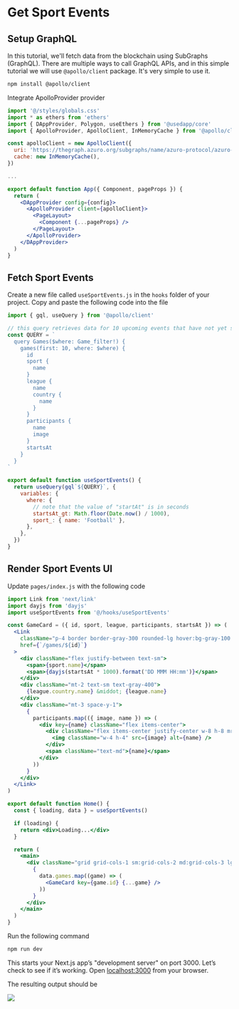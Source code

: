 
# Get Sport Events

## Setup GraphQL

In this tutorial, we'll fetch data from the blockchain using SubGraphs (GraphQL). There are multiple ways to call GraphQL APIs,
and in this simple tutorial we will use `@apollo/client` package. It's very simple to use it.

```bash copy
npm install @apollo/client
```

Integrate ApolloProvider provider

```jsx {4-9, 16-20} filename="pages/_app.js"
import '@/styles/globals.css'
import * as ethers from 'ethers'
import { DAppProvider, Polygon, useEthers } from '@usedapp/core'
import { ApolloProvider, ApolloClient, InMemoryCache } from '@apollo/client'

const apolloClient = new ApolloClient({
  uri: 'https://thegraph.azuro.org/subgraphs/name/azuro-protocol/azuro-api-polygon',
  cache: new InMemoryCache(),
})

...

export default function App({ Component, pageProps }) {
  return (
    <DAppProvider config={config}>
      <ApolloProvider client={apolloClient}>
        <PageLayout>
          <Component {...pageProps} />
        </PageLayout>
      </ApolloProvider>
    </DAppProvider>
  )
}
```

## Fetch Sport Events

Create a new file called `useSportEvents.js` in the `hooks` folder of your project. Copy and paste the following
code into the file

```jsx copy filename="hooks/useSportEvents.js"
import { gql, useQuery } from '@apollo/client'

// this query retrieves data for 10 upcoming events that have not yet started
const QUERY = `
  query Games($where: Game_filter!) {
    games(first: 10, where: $where) {
      id
      sport {
        name
      }
      league {
        name
        country {
          name
        }
      }
      participants {
        name
        image
      }
      startsAt
    }
  }
`

export default function useSportEvents() {
  return useQuery(gql`${QUERY}`, {
    variables: {
      where: {
        // note that the value of "startAt" is in seconds
        startsAt_gt: Math.floor(Date.now() / 1000),
        sport_: { name: 'Football' },
      },
    },
  })
}
```

## Render Sport Events UI

Update `pages/index.js` with the following code

```jsx copy
import Link from 'next/link'
import dayjs from 'dayjs'
import useSportEvents from '@/hooks/useSportEvents'

const GameCard = ({ id, sport, league, participants, startsAt }) => (
  <Link
    className="p-4 border border-gray-300 rounded-lg hover:bg-gray-100 transition"
    href={`/games/${id}`}
  >
    <div className="flex justify-between text-sm">
      <span>{sport.name}</span>
      <span>{dayjs(startsAt * 1000).format('DD MMM HH:mm')}</span>
    </div>
    <div className="mt-2 text-sm text-gray-400">
      {league.country.name} &middot; {league.name}
    </div>
    <div className="mt-3 space-y-1">
      {
        participants.map(({ image, name }) => (
          <div key={name} className="flex items-center">
            <div className="flex items-center justify-center w-8 h-8 mr-2 border border-gray-300 rounded-full">
              <img className="w-4 h-4" src={image} alt={name} />
            </div>
            <span className="text-md">{name}</span>
          </div>
        ))
      }
    </div>
  </Link>
)

export default function Home() {
  const { loading, data } = useSportEvents()

  if (loading) {
    return <div>Loading...</div>
  }

  return (
    <main>
      <div className="grid grid-cols-1 sm:grid-cols-2 md:grid-cols-3 lg:grid-cols-4 gap-2">
        {
          data.games.map((game) => (
            <GameCard key={game.id} {...game} />
          ))
        }
      </div>
    </main>
  )
}
```

Run the following command

```bash
npm run dev
```

This starts your Next.js app’s "development server" on port 3000. Let’s check to see if it’s working.
Open [localhost:3000](http://localhost:3000) from your browser.

The resulting output should be

<Image src="/images/sections/sport-events.png" width={2548} height={1346} />
